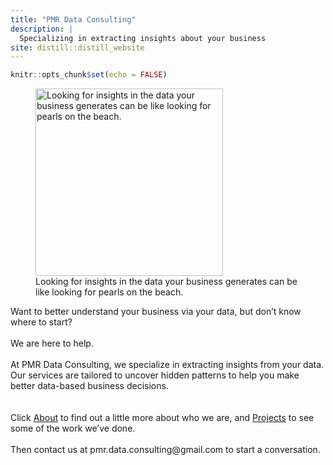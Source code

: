 ```yaml
---
title: "PMR Data Consulting"
description: |
  Specializing in extracting insights about your business
site: distill::distill_website
---
```


```r
knitr::opts_chunk$set(echo = FALSE)
```


![Looking for insights in the data your business generates can be like looking for pearls on the beach.](pearls.JPG){width=700px, height=300px}



Want to better understand your business via your data, but don't know where to start?
<br>
<br>
We are here to help.
<br>
<br>
At PMR Data Consulting, we specialize in extracting insights from your data. Our services are tailored to uncover hidden patterns to help you make better data-based business decisions.
<br>
<br>
<br>
Click [About](https://pmrdataconsulting.github.io/about.html) to find out a little more about who we are, and [Projects](https://pmrdataconsulting.github.io/projects.html) to see some of the work we've done.
<br>
<br>
Then contact us at pmr.data.consulting@gmail.com to start a conversation.



